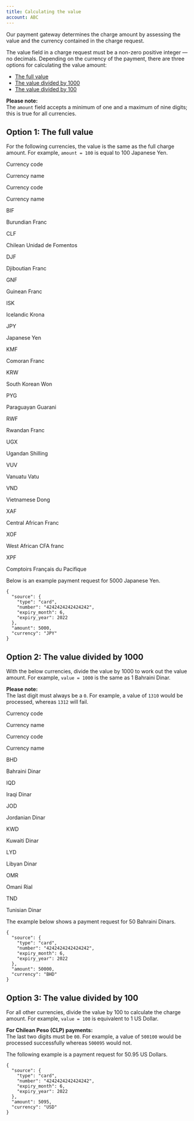 ```yaml
---
title: Calculating the value
account: ABC
---
```


Our payment gateway determines the charge amount by assessing the value and the currency contained in the charge request.

The value field in a charge request must be a non-zero positive integer — no decimals. Depending on the currency of the payment, there are three options for calculating the value amount:

*   [The full value](#Calculatingthevalue-fullvalue)
*   [The value divided by 1000](#Calculatingthevalue-valuediv1000)
*   [The value divided by 100](#Calculatingthevalue-valuediv100)

**Please note:**  
The `amount` field accepts a minimum of one and a maximum of nine digits; this is true for all currencies.

Option 1: The full value 
-------------------------

For the following currencies, the value is the same as the full charge amount. For example, `amount = 100` is equal to 100 Japanese Yen.

Currency code

Currency name

Currency code

Currency name

BIF

Burundian Franc

CLF

Chilean Unidad de Fomentos

DJF

Djiboutian Franc

GNF

Guinean Franc

ISK

Icelandic Krona

JPY

Japanese Yen

KMF

Comoran Franc

KRW

South Korean Won

PYG

Paraguayan Guarani

RWF

Rwandan Franc

UGX

Ugandan Shilling

VUV

Vanuatu Vatu

VND

Vietnamese Dong

XAF

Central African Franc

XOF

West African CFA franc

XPF

Comptoirs Français du Pacifique

Below is an example payment request for 5000 Japanese Yen. 

    {
      "source": {
        "type": "card",
        "number": "4242424242424242",
        "expiry_month": 6,
        "expiry_year": 2022
      },
      "amount": 5000,
      "currency": "JPY"
    }

Option 2: The value divided by 1000 
------------------------------------

With the below currencies, divide the value by 1000 to work out the value amount. For example, `value = 1000` is the same as 1 Bahraini Dinar.

**Please note:**  
The last digit must always be a `0`. For example, a value of `1310` would be processed, whereas `1312` will fail.

Currency code

Currency name

Currency code

Currency name

BHD

Bahraini Dinar

IQD

Iraqi Dinar

JOD

Jordanian Dinar

KWD

Kuwaiti Dinar

LYD

Libyan Dinar

OMR

Omani Rial

TND

Tunisian Dinar

The example below shows a payment request for 50 Bahraini Dinars.

    {
      "source": {
        "type": "card",
        "number": "4242424242424242",
        "expiry_month": 6,
        "expiry_year": 2022
      },
      "amount": 50000,
      "currency": "BHD"
    }

Option 3: The value divided by 100 
-----------------------------------

For all other currencies, divide the value by 100 to calculate the charge amount. For example, `value = 100` is equivalent to 1 US Dollar.

**For Chilean Peso (CLP) payments:**  
The last two digits must be `00`. For example, a value of `500100` would be processed successfully whereas `500095` would not.

The following example is a payment request for 50.95 US Dollars.

    {
      "source": {
        "type": "card",
        "number": "4242424242424242",
        "expiry_month": 6,
        "expiry_year": 2022
      },
      "amount": 5095,
      "currency": "USD"
    }
